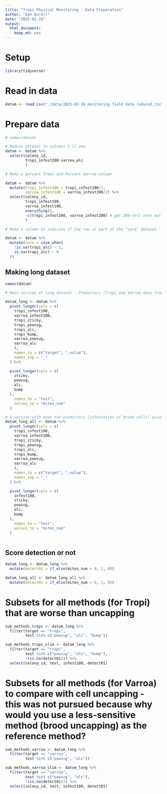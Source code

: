 ```yaml
---
title: "Tropi Physical Monitoring - Data Preparation"
author: "Dan Aurell"
date: "2025-02-24"
output:
  html_document: 
    keep_md: yes
---
```


# Setup
```r
library(tidyverse)
```

# Read in data
```r
datum <- read.csv("./data/2025-02-24 monitoring field data reduced.csv") 
```


# Prepare data
```r
# names(datum)

# Reduce dataset to columns I'll use
datum <- datum %>% 
  select(colony_id,
         tropi_infest200:varroa_alc
         )

# Make a percent Tropi and Percent Varroa column

datum <- datum %>% 
  mutate(tropi_infest100 = tropi_infest200/2,
         varroa_infest100 = varroa_infest200/2) %>% 
  select(colony_id, 
         tropi_infest100, 
         varroa_infest100, 
         everything(),
         -c(tropi_infest200, varroa_infest200) # get 200-cell ones out of the way
         )

# Make a column to indicate if the row is part of the "core" dataset - the 26 colonies which had all monitoring methods applied to them

datum <- datum %>% 
  mutate(core = case_when(
    !is.na(tropi_alc) ~ 1,
    is.na(tropi_alc) ~ 0
  ))


```


## Making long dataset

```r
names(datum)

# Main version of long dataset - Predictors (Tropi and Varroa data from uncapping) in their own column, but results from all the other tests are in a combined column

datum_long <- datum %>% 
  pivot_longer(cols = c(
    tropi_infest100,
    varroa_infest100,
    tropi_sticky,
    tropi_powsug,
    tropi_alc,
    tropi_bump,
    varroa_powsug,
    varroa_alc
    ),
    names_to = c("target", ".value"), 
    names_sep = "_"
  ) %>% 

  pivot_longer(cols = c(
    sticky,
    powsug,
    alc,
    bump
  ),
    names_to = "test",
    values_to = "mites_num"
  )

# A version with even the predictors (infestation of brood cells) pivoted by target species
datum_long_all <- datum %>% 
  pivot_longer(cols = c(
    tropi_infest100,
    varroa_infest100,
    tropi_sticky,
    tropi_powsug,
    tropi_alc,
    tropi_bump,
    varroa_powsug,
    varroa_alc
    ),
    names_to = c("target", ".value"), 
    names_sep = "_"
  ) %>% 

  pivot_longer(cols = c(
    infest100,
    sticky,
    powsug,
    alc,
    bump
  ),
    names_to = "test",
    values_to = "mites_num"
  )



```

## Score detection or not

```r
datum_long <- datum_long %>% 
  mutate(detect01 = if_else(mites_num > 0, 1, 0))

datum_long_all <- datum_long_all %>% 
  mutate(detect01 = if_else(mites_num > 0, 1, 0))
```


# Subsets for all methods (for Tropi) that are worse than uncapping
```r
sub_methods_tropi <- datum_long %>% 
  filter(target == "tropi",
         test %in% c("powsug", "alc", "bump"))

sub_methods_tropi_slim <- datum_long %>% 
  filter(target == "tropi",
         test %in% c("powsug", "alc", "bump"),
         !(is.na(detect01))) %>% 
  select(colony_id, test, infest100, detect01)
```


# Subsets for all methods (for Varroa) to compare with cell uncapping - this was not pursued because why would you use a less-sensitive method (brood uncapping) as the reference method?
```r
sub_methods_varroa <- datum_long %>% 
  filter(target == "varroa",
         test %in% c("powsug", "alc"))

sub_methods_varroa_slim <- datum_long %>% 
  filter(target == "varroa",
         test %in% c("powsug", "alc"),
         !(is.na(detect01))) %>% 
  select(colony_id, test, infest100, detect01)
```
